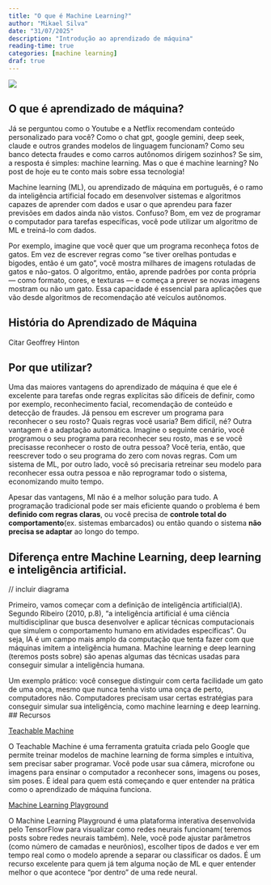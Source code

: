 ```yaml
---
title: "O que é Machine Learning?"
author: "Mikael Silva"
date: "31/07/2025"
description: "Introdução ao aprendizado de máquina"
reading-time: true
categories: [machine learning]
draf: true
---
```


![](intro-to-ml.jpg)

## O que é aprendizado de máquina?

Já se perguntou como o Youtube e a  Netflix recomendam conteúdo personalizado para você? Como o chat gpt, google gemini, deep seek, claude e outros grandes modelos de linguagem funcionam? Como seu banco detecta fraudes e como carros autônomos dirigem sozinhos? Se sim, a resposta é simples: machine learning. Mas o que é machine learning? No post de  hoje eu te conto mais sobre essa tecnologia! 

Machine learning (ML), ou aprendizado de máquina em português,  é o ramo da inteligência artificial focado em desenvolver sistemas e algoritmos capazes de aprender com dados e usar o que aprendeu para fazer previsões em dados ainda não vistos. Confuso? Bom, em vez de programar o computador para tarefas específicas, você pode utilizar um algoritmo de ML e treiná-lo com dados. 

Por exemplo, imagine que você quer que um programa reconheça fotos de gatos. Em vez de escrever regras como “se tiver orelhas pontudas e bigodes, então é um gato”, você mostra milhares de imagens rotuladas de gatos e não-gatos. O algoritmo, então, aprende padrões por conta própria — como formato, cores, e texturas — e começa a prever se novas imagens mostram ou não um gato. Essa capacidade é essencial para aplicações que vão desde algoritmos de recomendação até veículos autônomos.

## História do Aprendizado de Máquina

Citar Geoffrey Hinton

## Por que utilizar?

Uma das maiores vantagens do aprendizado de máquina é que ele é excelente para tarefas onde regras explícitas são difíceis de definir, como por exemplo, reconhecimento facial, recomendação de conteúdo e detecção de fraudes. Já pensou em escrever um programa para reconhecer o seu rosto? Quais regras você usaria? Bem difícil, né? Outra vantagem é a adaptação automática. Imagine o seguinte cenário, você programou o seu programa para reconhecer seu rosto, mas e se você precisasse reconhecer o rosto de outra pessoa? Você teria, então, que reescrever todo o seu programa do zero com novas regras. Com um sistema de ML, por outro lado, você só precisaria retreinar seu modelo para reconhecer essa outra pessoa e não reprogramar todo o sistema, economizando muito tempo.

:::{.callout-warning title="Nota"}
Apesar das vantagens, Ml não é a melhor solução para tudo. A programação tradicional pode ser mais eficiente quando o problema é bem **definido com regras claras**, ou você precisa de **controle total do comportamento**(ex. sistemas embarcados) ou então quando o sistema **não precisa se adaptar** ao longo do tempo.
:::

## Diferença entre Machine Learning, deep learning e inteligência artificial.

// incluir diagrama

Primeiro, vamos começar com a definição de inteligência artificial(IA). Segundo Ribeiro (2010, p.8), “a inteligência artificial é uma ciência multidisciplinar que busca desenvolver e aplicar técnicas computacionais que simulem o comportamento humano em atividades específicas”. Ou seja, IA é um campo mais amplo da computação que tenta fazer com que máquinas imitem a inteligência humana. Machine learning e deep learning (teremos posts sobre) são apenas algumas das técnicas usadas para conseguir simular a inteligência humana.

Um exemplo prático:
você consegue distinguir com certa facilidade um gato de uma onça, mesmo que nunca tenha visto uma onça de perto, computadores não. Computadores precisam usar certas estratégias para conseguir simular sua inteligência, como machine learning e deep learning.
## Recursos

[Teachable Machine](https://teachablemachine.withgoogle.com/)

O Teachable Machine é uma ferramenta gratuita criada pelo Google que permite treinar modelos de machine learning de forma simples e intuitiva, sem precisar saber programar. Você pode usar sua câmera, microfone ou imagens para ensinar o computador a reconhecer sons, imagens ou poses, sim poses. É ideal para quem está começando e quer entender na prática como o aprendizado de máquina funciona.

[Machine Learning Playground](https://ml-playground.com/)

O Machine Learning Playground é uma plataforma interativa desenvolvida pelo TensorFlow para visualizar como redes neurais funcionam( teremos posts sobre redes neurais também). Nele, você pode ajustar parâmetros (como número de camadas e neurônios), escolher tipos de dados e ver em tempo real como o modelo aprende a separar ou classificar os dados. É um recurso excelente para quem já tem alguma noção de ML e quer entender melhor o que acontece "por dentro" de uma rede neural.
